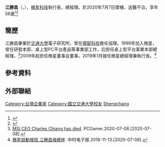 {{Multiple issues|
{{Notability Unreferenced|time=2020-07-07T15:31:51+00:00}}
{{Refimprove|time=2020-07-07T15:31:51+00:00}}
}}
'''江勝昌'''（{{lang-en|Charles Chiang}}，{{bd|1964年||2020年|7月7日|catIdx=Chiang}}），[[微星科技|微星科技]]執行長，總經理。於2020年7月7日墜樓，送醫不治，享年56歲<ref>{{Cite web |url=https://news.tvbs.com.tw/amp/local/1350677 |title=微星科技CEO江勝昌驚傳墜樓　送醫搶救身亡 TVBS |access-date=2020-07-07 |archive-date=2020-07-12 |archive-url=https://web.archive.org/web/20200712073447/https://news.tvbs.com.tw/amp/local/1350677 |dead-url=no }}</ref><ref>{{Cite web |url=https://www.inside.com.tw/amparticle/20283-msi-ceo-fell |title=MSI 微星執行長墜樓亡，原因調查中 Inside |access-date=2020-07-07 |archive-date=2020-09-19 |archive-url=https://web.archive.org/web/20200919205556/https://www.inside.com.tw/amparticle/20283-msi-ceo-fell |dead-url=no }}</ref>

==簡歷==
江勝昌畢業於[[国立交通大学|交通大學]]電子研究所，曾在[[揚智科技|揚智科技]]擔任協理。1999年加入微星，曾在研發本部、桌上型PC平台產品等事業部工作，后担任桌上型平台事業本部總經理。<ref>[https://www.pcgamer.com/msi-ceo-charles-chiang-has-died/ MSI CEO Charles Chiang has died] {{Wayback|url=https://www.pcgamer.com/msi-ceo-charles-chiang-has-died/ |date=20201122090650 }}.PCGamer.2020-07-08.[2020-07-08].</ref>2009年起担任微星董事会董事。2019年1月接任微星總經理兼執行長。<ref>[https://www.chinatimes.com/newspapers/20181113000280-260204?chdtv 微星啟動接班 江勝昌接總座] {{Wayback|url=https://www.chinatimes.com/newspapers/20181113000280-260204?chdtv |date=20200910010559 }}.中时电子报.2018-11-13.[2020-07-08].</ref>

==參考資料==
{{reflist}}

==外部聯結==

{{DEFAULTSORT:Jiang, Shengchang}}

[[Category:台灣企業家|Category:台灣企業家]]
[[Category:國立交通大學校友|Category:國立交通大學校友]]
[[Category:江姓|Shengchang]]